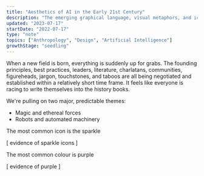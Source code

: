 ```yaml
---
title: "Aesthetics of AI in the Early 21st Century"
description: "The emerging graphical language, visual metaphors, and iconography of “artificial intelligence” in early to mid-2023"
updated: "2023-07-17"
startDate: "2022-07-17"
type: "note"
topics: ["Anthropology", "Design", "Artificial Intelligence"]
growthStage: "seedling"
---
```


When a new field is born, everything is suddenly up for grabs. The founding principles, best practices, leaders, literature, charlatans, communities, figureheads, jargon, touchstones, and taboos are all being negotiated and established within a relatively short time frame. It feels like everyone is racing to write themselves into the history books.



We're pulling on two major, predictable themes:

- Magic and ethereal forces
- Robots and automated machinery

The most common icon is the sparkle

[ evidence of sparkle icons ]

The most common colour is purple

[ evidence of purple ]

